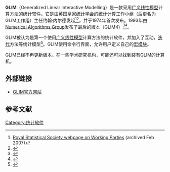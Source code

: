 {{Link style|time=2015-12-13T12:06:11+00:00}}
'''GLIM'''（Generalized Linear Interactive Modelling）是一款采用[[广义线性模型|广义线性模型]]计算方法的统计软件。它是由英国[[:en:Royal_Statistical_Society|皇家统计学会]]的统计计算工作小组（后更名为GLIM工作组）主任约翰·内尔德发起<ref>
[https://web.archive.org/web/20070221234751/http://www.rss.org.uk/main.asp?page=2128 Royal Statistical Society webpage on Working Parties] (archived Feb 2007)</ref><ref>
{{cite journal |last=Nelder |first=John |authorlink=John Nelder |year=1975 |title=Announcement by the Working Party on Statistical Computing: GLIM (Generalized Linear Interactive Modelling Program) |journal=[[Journal_of_the_Royal_Statistical_Society|Journal of the Royal Statistical Society]]. Series C (Applied Statistics) |volume=24 |issue=2 |pages=259–261 |id= {{JSTOR|2346575}} }}</ref>，并于1974年首次发布。1993年由[[:en:Numerical_Algorithms_Group|Numerical Algorithms Group]]发布了最后的版本（GLIM4）<ref>
{{cite book |title=The GLIM System: Release 4 Manual |url=https://archive.org/details/glimsystemreleas0000unse |first=Brian | last=Francis |coauthors=Mick Green; Clive Payne |year=1993 |publisher=Clarendon Press |location=Oxford |isbn= 0198522312}}</ref><ref>{{Cite web |url=http://www.nag.co.uk/stats/GDGE_soft.asp |title=NAG webpage for GLIM |accessdate=2009-11-15 |archive-date=2010-10-12 |archive-url=https://web.archive.org/web/20101012041544/http://www.nag.co.uk/stats/GDGE_soft.asp |dead-url=no }}</ref>。 

GLIM被认为是第一个使用[[广义线性模型|广义线性模型]]计算方法的统计软件，并加入了互动，[[迭代|迭代]]方法等统计模型<ref>
{{cite book| title=Statistical Modelling in GLIM | url=https://archive.org/details/statisticalmodel00oces |first=Murray| last=Aitken | coauthors=Dorothy Anderson; Brian Francis; John Hinde| year=1989 | publisher=Oxford University Press| location=Oxford | isbn=0198522037}}</ref>。GLIM使用命令行界面，允许用户定义自己的[[宏|宏模块]]。

GLIM已经不再更新版本。在一些学术研究机构，可能还可以找到装有GLIM的计算机。

==外部链接==
*[https://web.archive.org/web/20101012041544/http://www.nag.co.uk/stats/GDGE_soft.asp GLIM官方网站]

==参考文献==
{{Reflist|2}}

[[Category:统计软件|Category:统计软件]]